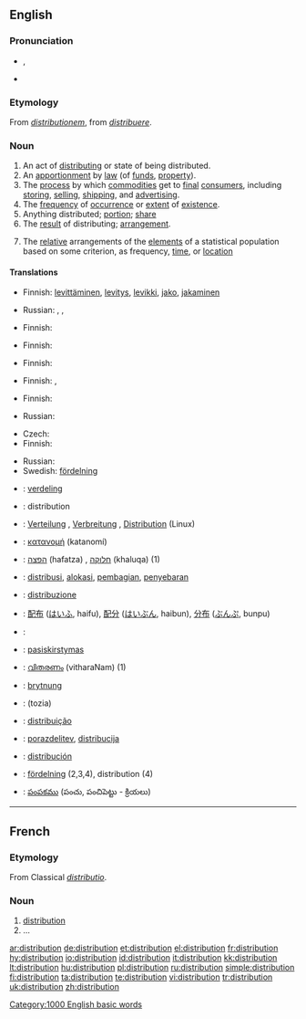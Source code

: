 {{wikipedia|dab=distribution}}
==English==

===Pronunciation===
*{{IPA|/ˌdɪstɹəˈbjuːʃən/}}, {{SAMPA|/%dIstr\@"bju:S@n/}}
*{{audio|en-us-distribution.ogg|Audio (US)}}

===Etymology===
From {{L.}} ''[[distributionem]]'', from ''[[distribuere]]''.

===Noun===
{{en-noun}}

# An act of [[distribute|distributing]] or state of being distributed.
# An [[apportionment]] by [[law]] (of [[funds]], [[property]]).
# The [[process]] by which [[commodities]] get to [[final]] [[consumer]]s, including [[storing]], [[selling]], [[shipping]], and [[advertising]].
# The [[frequency]] of [[occurrence]] or [[extent]] of [[existence]].
# Anything distributed; [[portion]]; [[share]]
# The [[result]] of distributing; [[arrangement]].
# {{statistics}} The [[relative]] arrangements of the [[elements]] of a statistical population based on some criterion, as frequency, [[time]], or [[location]]

====Translations====
{{trans-top|act of distribution or being distributed}}
*Finnish: [[levittäminen]], [[levitys]], [[levikki]], [[jako]], [[jakaminen]]
{{trans-mid}}
* Russian: {{t|ru|распространение|n|tr=rasprostranénije|sc=Cyrl}}, {{t|ru|раздача|f|tr=razdáča|sc=Cyrl}}, {{t|ru|распределение|n|tr=raspr'ed'el'énije|sc=Cyrl}}
{{trans-bottom}}

{{trans-top|apportionment by law of funds, property}}
* Finnish: {{t|fi|jako}}
{{trans-mid}}
{{trans-bottom}}

{{trans-top|process by which commodities get to final consumers}}
* Finnish: {{t|fi|jakelu}}
{{trans-mid}}
{{trans-bottom}}

{{trans-top|frequency of occurrence or extent of existence}}
* Finnish: {{t|fi|jakauma}}
{{trans-mid}}
{{trans-bottom}}

{{trans-top|anything distributed; portion; share}}
* Finnish: {{t|fi|osa}},  {{t|fi|osuus}}
{{trans-mid}}
{{trans-bottom}}

{{trans-top|the result of distributing; arrangement}}
* Finnish: {{t|fi|jakauma}}
{{trans-mid}}
* Russian: {{t|ru|распространение|n|tr=rasprostranénije|sc=Cyrl}}
{{trans-bottom}}

{{trans-top|distribution in statistics}}
* Czech: {{t-|cs|rozdělení|n}}
* Finnish: {{t|fi|jakauma}}
{{trans-mid}}
* Russian: {{t|ru|распределение|n|tr=raspr'ed'el'énije|sc=Cyrl}}
* Swedish: [[fördelning]] {{c}}
{{trans-bottom}}

{{ttbc-top}}
*{{ttbc|Dutch}}: [[verdeling]] {{f}}
*{{ttbc|French}}: distribution {{f}}
*{{ttbc|German}}: [[Verteilung]] {{f}}, [[Verbreitung]] {{f}}, [[Distribution]] {{f}} (Linux)
*{{ttbc|Greek}}: [[κατανομή]] (katanomí) {{f}}
*{{ttbc|Hebrew}}: [[הפצה]] (hafatza) {{f}}, [[חלוקה]] (khaluqa) {{f}} (1)
*{{ttbc|Indonesian}}: [[distribusi]], [[alokasi]], [[bagi|pembagian]], [[sebar|penyebaran]]
*{{ttbc|Italian}}: [[distribuzione]] {{f}}
*{{ttbc|Japanese}}: [[配布]] ([[はいふ]], haifu), [[配分]] ([[はいぶん]], haibun), [[分布]] ([[ぶんぷ]], bunpu)
{{ttbc-mid}}
*{{ttbc|Kurdish}}: {{KUchar|[[به‌خش]]}}
*{{ttbc|Lithuanian}}: [[pasiskirstymas]] {{m}}
*{{ttbc|Malayalam}}: [[വിതരണം]] (vitharaNam) (1)
*{{ttbc|Old English}}: [[brytnung]] {{f}}
*{{ttbc|Persian}}: {{FAchar|[[توزیع]]}} (tozia)
*{{ttbc|Portuguese}}: [[distribuição]] {{f}}
*{{ttbc|Slovene}}: [[porazdelitev]], [[distribucija]]
*{{ttbc|Spanish}}: [[distribución]] {{f}}
*{{ttbc|Swedish}}: [[fördelning]] {{c}} (2,3,4), distribution {{c}} (4)
*{{ttbc|Telugu}}: [[పంపకము]] (పంచు, పంచిపెట్టు - క్రియలు)
{{ttbc-bottom}}

[[Category:1000 English basic words]]

----

==French==

===Etymology===
From Classical {{L.}} ''[[distributio]]''.

===Noun===
{{fr-noun|f}}

# [[#Noun|distribution]]
# ...

[[ar:distribution]]
[[de:distribution]]
[[et:distribution]]
[[el:distribution]]
[[fr:distribution]]
[[hy:distribution]]
[[io:distribution]]
[[id:distribution]]
[[it:distribution]]
[[kk:distribution]]
[[lt:distribution]]
[[hu:distribution]]
[[pl:distribution]]
[[ru:distribution]]
[[simple:distribution]]
[[fi:distribution]]
[[ta:distribution]]
[[te:distribution]]
[[vi:distribution]]
[[tr:distribution]]
[[uk:distribution]]
[[zh:distribution]]
